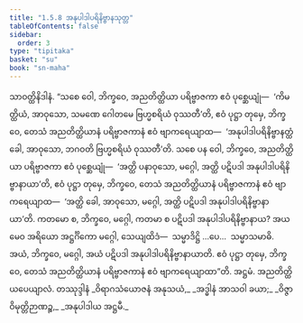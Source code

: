 ```yaml
---
title: "1.5.8 အနုပါဒါပရိနိဗ္ဗာနသုတ္တ"
tableOfContents: false
sidebar:
  order: 3
type: "tipitaka"
basket: "su"
book: "sn-maha"
---
```



<DynamicBreadcrumb />

<Division number="48" book="sn-maha">

<Paragraph number="150" book="sn-maha">
သာဝတ္ထိနိဒါနံ. “သစေ ဝေါ, ဘိက္ခဝေ, အညတိတ္ထိယာ ပရိဗ္ဗာဇကာ ဧဝံ ပုစ္ဆေယျုံ—  ‘ကိမတ္ထိယံ, အာဝုသော, သမဏေ ဂေါတမေ ဗြဟ္မစရိယံ ဝုဿတီ’တိ, ဧဝံ ပုဋ္ဌာ တုမှေ, ဘိက္ခဝေ, တေသံ အညတိတ္ထိယာနံ ပရိဗ္ဗာဇကာနံ ဧဝံ ဗျာကရေယျာထ—  ‘အနုပါဒါပရိနိဗ္ဗာနတ္ထံ ခေါ, အာဝုသော, ဘဂဝတိ ဗြဟ္မစရိယံ ဝုဿတီ’တိ. သစေ ပန ဝေါ, ဘိက္ခဝေ, အညတိတ္ထိယာ ပရိဗ္ဗာဇကာ ဧဝံ ပုစ္ဆေယျုံ—  ‘အတ္ထိ ပနာဝုသော, မဂ္ဂေါ, အတ္ထိ ပဋိပဒါ အနုပါဒါပရိနိဗ္ဗာနာယာ’တိ, ဧဝံ ပုဋ္ဌာ တုမှေ, ဘိက္ခဝေ, တေသံ အညတိတ္ထိယာနံ ပရိဗ္ဗာဇကာနံ ဧဝံ ဗျာကရေယျာထ—  ‘အတ္ထိ ခေါ, အာဝုသော, မဂ္ဂေါ, အတ္ထိ ပဋိပဒါ အနုပါဒါပရိနိဗ္ဗာနာယာ’တိ. ကတမော စ, ဘိက္ခဝေ, မဂ္ဂေါ, ကတမာ စ ပဋိပဒါ အနုပါဒါပရိနိဗ္ဗာနာယ? အယမေဝ အရိယော အဋ္ဌင်္ဂိကော မဂ္ဂေါ, သေယျထိဒံ—  သမ္မာဒိဋ္ဌိ …ပေ…  သမ္မာသမာဓိ. အယံ, ဘိက္ခဝေ, မဂ္ဂေါ, အယံ ပဋိပဒါ အနုပါဒါပရိနိဗ္ဗာနာယာတိ. ဧဝံ ပုဋ္ဌာ တုမှေ, ဘိက္ခဝေ, တေသံ အညတိတ္ထိယာနံ ပရိဗ္ဗာဇကာနံ ဧဝံ ဗျာကရေယျာထာ”တိ.

</Paragraph>
</Division>

<Paragraph number="151" type="center" book="sn-maha">
အဋ္ဌမံ.



</Paragraph>

<Paragraph number="152" type="center" book="sn-maha">
အညတိတ္ထိယပေယျာလံ.



</Paragraph>

<Paragraph number="153" type="center" book="sn-maha">
တဿုဒ္ဒါနံ


</Paragraph>

<Paragraph number="154" type="verses" book="sn-maha">
_ဝိရာဂသံယောဇနံ အနုသယံ,_  
_အဒ္ဓါနံ အာသဝါ ခယာ;_  
_ဝိဇ္ဇာဝိမုတ္တိဉာဏဉ္စ,_  
_အနုပါဒါယ အဋ္ဌမီ._
</Paragraph>